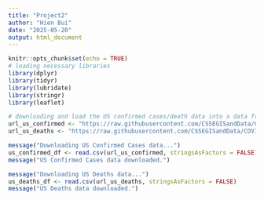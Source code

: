 ```yaml
---
title: "Project2"
author: "Hien Bui"
date: "2025-05-20"
output: html_document
---
```


```r
knitr::opts_chunk$set(echo = TRUE)
# loading necessary libraries
library(dplyr)    
library(tidyr)    
library(lubridate)
library(stringr)  
library(leaflet)
```

```r
# downloading and load the US confirmed cases/death data into a data frame
url_us_confirmed <- "https://raw.githubusercontent.com/CSSEGISandData/COVID-19/master/csse_covid_19_data/csse_covid_19_time_series/time_series_covid19_confirmed_US.csv"
url_us_deaths <- "https://raw.githubusercontent.com/CSSEGISandData/COVID-19/master/csse_covid_19_data/csse_covid_19_time_series/time_series_covid19_deaths_US.csv"

message("Downloading US Confirmed Cases data...")
us_confirmed_df <- read.csv(url_us_confirmed, stringsAsFactors = FALSE)
message("US Confirmed Cases data downloaded.")

message("Downloading US Deaths data...")
us_deaths_df <- read.csv(url_us_deaths, stringsAsFactors = FALSE)
message("US Deaths data downloaded.")
```

